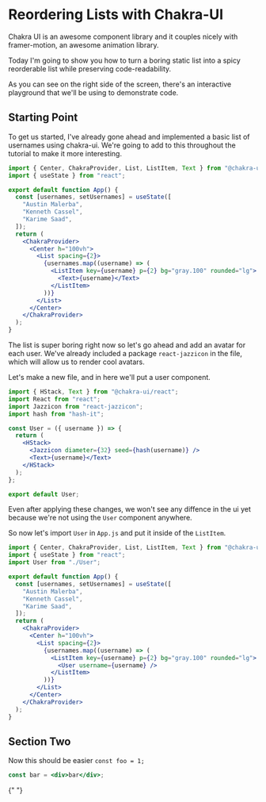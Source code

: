 
# Reordering Lists with Chakra-UI

Chakra UI is an awesome component library and it couples nicely with framer-motion, an awesome animation library.

Today I'm going to show you how to turn a boring static list into a spicy reorderable list while preserving code-readability.

As you can see on the right side of the screen, there's an interactive playground that we'll be using to demonstrate code.

## Starting Point

To get us started, I've already gone ahead and implemented a basic list of usernames using chakra-ui.
We're going to add to this throughout the tutorial to make it more interesting.

```jsx path="/App.js"
import { Center, ChakraProvider, List, ListItem, Text } from "@chakra-ui/react";
import { useState } from "react";

export default function App() {
  const [usernames, setUsernames] = useState([
    "Austin Malerba",
    "Kenneth Cassel",
    "Karime Saad",
  ]);
  return (
    <ChakraProvider>
      <Center h="100vh">
        <List spacing={2}>
          {usernames.map((username) => (
            <ListItem key={username} p={2} bg="gray.100" rounded="lg">
              <Text>{username}</Text>
            </ListItem>
          ))}
        </List>
      </Center>
    </ChakraProvider>
  );
}
```

The list is super boring right now so let's go ahead and add an avatar for each user.
We've already included a package `react-jazzicon` in the <FileAction path="/package.json" action="open" /> file, which will allow us to render cool avatars.

Let's make a new file, <FileAction action="add" path="/User.jsx" /> and in here we'll put a user component.

```jsx path="/User.jsx"
import { HStack, Text } from "@chakra-ui/react";
import React from "react";
import Jazzicon from "react-jazzicon";
import hash from "hash-it";

const User = ({ username }) => {
  return (
    <HStack>
      <Jazzicon diameter={32} seed={hash(username)} />
      <Text>{username}</Text>
    </HStack>
  );
};

export default User;
```

Even after applying these changes, we won't see any diffence in the ui yet because we're not using the `User` component anywhere.

So now let's import `User` in `App.js` and put it inside of the `ListItem`.

```jsx path="/App.js"
import { Center, ChakraProvider, List, ListItem, Text } from "@chakra-ui/react";
import { useState } from "react";
import User from "./User";

export default function App() {
  const [usernames, setUsernames] = useState([
    "Austin Malerba",
    "Kenneth Cassel",
    "Karime Saad",
  ]);
  return (
    <ChakraProvider>
      <Center h="100vh">
        <List spacing={2}>
          {usernames.map((username) => (
            <ListItem key={username} p={2} bg="gray.100" rounded="lg">
              <User username={username} />
            </ListItem>
          ))}
        </List>
      </Center>
    </ChakraProvider>
  );
}
```

## Section Two

Now this should be easier `const foo = 1;`

```jsx path="/App.js"
const bar = <div>bar</div>;
```

<HStack>
  <FileAction action="update" path="/foo.js" code="const foo = 1;"label="foo = 1;" />

{" "}

<FileAction
  action="update"
  path="/foo.js"
  code="const foo = 2;"
  label="foo = 2;"
/>

  <FileAction action="update" path="/foo.js" code="const foo = 3;" label="foo = 3;" />
</HStack>
